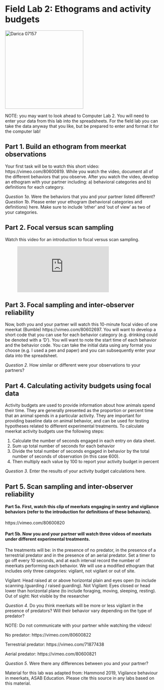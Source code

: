 # Field Lab 2: Ethograms and activity budgets {-}

<a title="Nevit Dilmen / CC BY-SA (http://creativecommons.org/licenses/by-sa/3.0/)" href="https://commons.wikimedia.org/wiki/File:Darica_07157.jpg"><img width="256" alt="Darica 07157" src="https://upload.wikimedia.org/wikipedia/commons/thumb/1/10/Darica_07157.jpg/256px-Darica_07157.jpg"></a>


NOTE: you may want to look ahead to Computer Lab 2. You will need to enter your data from this lab into the spreadsheets. For the field lab you can take the data anyway that you like, but be prepared to enter and format it for the computer lab!

## Part 1. Build an ethogram from meerkat observations {-}
Your first task will be to watch this short video: https://vimeo.com/80600819. While you watch the video, document all of the different behaviors that you observe. After you watch the video, develop an ethogram with your partner including: a) behavioral categories and b) definitions for each category.

*Question 1a*. Were the behaviors that you and your partner listed different?
*Question 1b*. Please enter your ethogram (behavioral categories and definitions) here. Make sure to include ‘other’ and ‘out of view’ as two of your categories.

## Part 2. Focal versus scan sampling {-}
Watch this video for an introduction to focal versus scan sampling.
<!-- blank line -->
<figure class="video_container">
  <iframe src="https://www.youtube.com/embed/lc0ehu7jvaA" frameborder="0" allowfullscreen="true"> </iframe>
</figure>
<!-- blank line -->



## Part 3. Focal sampling and inter-observer reliability {-}
Now, both you and your partner will watch this 10-minute focal video of one meerkat (Bumble) https://vimeo.com/80602697. You will want to develop a short code that you can use for each behavior category (e.g. drinking could be denoted with a ‘D’). You will want to note the start time of each behavior and the behavior code. You can take the initial data using any format you choose (e.g. I used a pen and paper) and you can subsequently enter your data into the spreadsheet.

*Question 2*. How similar or different were your observations to your partners?

## Part 4. Calculating activity budgets using focal data {-}
Activity budgets are used to provide information about how animals spend their time. They are generally presented as the proportion or percent time that an animal spends in a particular activity. They are important for providing baseline data on animal behavior, and can be used for testing hypotheses related to different experimental treatments. To calculate meerkat activity budgets use the following steps:

1. Calculate the number of seconds engaged in each entry on data sheet.
2. Sum up total number of seconds for each behavior
3. Divide the total number of seconds engaged in behavior by the total number of seconds of observation (in this case 600).
4. Then multiply each value by 100 to report your activity budget in percent  

*Question 3*. Enter the results of your activity budget calculations here.

## Part 5. Scan sampling and inter-observer reliability {-}
#### Part 5a. First, watch this clip of meerkats engaging in sentry and vigilance behaviors (refer to the introduction for definitions of these behaviors). {-}   
https://vimeo.com/80600820 

#### Part 5b. Now you and your partner will watch three videos of meerkats under different experimental treatments.{-}  
The treatments will be: in the presence of no predator, in the presence of a terrestrial predator and in the presence of an aerial predator. Set a timer to go off every 10 seconds, and at each interval record the number of meerkats performing each behavior. We will use a modified ethogram that includes only three categories: vigilant, not vigilant or out of site.

Vigilant: Head raised at or above horizontal plain and eyes open (to include scanning /guarding / raised guarding).
Not Vigilant: Eyes closed or head lower than horizontal plane (to include foraging, moving, sleeping, resting).
Out of sight: Not visible by the researcher  

*Question 4*. Do you think meerkats will be more or less vigilant in the presence of predators? Will their behavior vary depending on the type of predator?

NOTE: Do not communicate with your partner while watching the videos!

No predator: https://vimeo.com/80600822 

Terrestrial predator: https://vimeo.com/71877438 

Aerial predator: https://vimeo.com/80600821 

*Question 5*. Were there any differences between you and your partner?

Material for this lab was adapted from: Hammond 2019, Vigilance behaviour in meerkats, ASAB Education. Please cite this source in any labs based on this material.